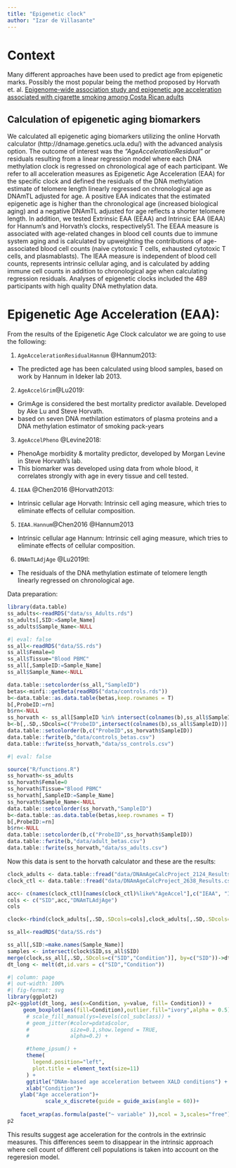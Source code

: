 ```yaml
---
title: "Epigenetic clock"
author: "Izar de Villasante"
---
```


# Context

Many different approaches have been used to predict age from epigenetic marks. Possibly the most popular being the method proposed by Horvath et. al.
[Epigenome-wide association study and epigenetic age acceleration associated with cigarette smoking among Costa Rican adults](https://www.nature.com/articles/s41598-022-08160-w)


::: {.callout-tip}
## Calculation of epigenetic aging biomarkers

We calculated all epigenetic aging biomarkers utilizing the online Horvath calculator (http://dnamage.genetics.ucla.edu/) with the advanced analysis option. The outcome of interest was the *“AgeAccelerationResidual”* or residuals resulting from a linear regression model where each DNA methylation clock is regressed on chronological age of each participant. We refer to all acceleration measures as Epigenetic Age Acceleration (EAA) for the specific clock and defined the residuals of the DNA methylation estimate of telomere length linearly regressed on chronological age as DNAmTL adjusted for age. A positive EAA indicates that the estimated epigenetic age is higher than the chronological age (increased biological aging) and a negative DNAmTL adjusted for age reflects a shorter telomere length. In addition, we tested Extrinsic EAA (EEAA) and Intrinsic EAA (IEAA) for Hannum’s and Horvath’s clocks, respectively51. The EEAA measure is associated with age-related changes in blood cell counts due to immune system aging and is calculated by upweighting the contributions of age-associated blood cell counts (naive cytotoxic T cells, exhausted cytotoxic T cells, and plasmablasts). The IEAA measure is independent of blood cell counts, represents intrinsic cellular aging, and is calculated by adding immune cell counts in addition to chronological age when calculating regression residuals. Analyses of epigenetic clocks included the 489 participants with high quality DNA methylation data.
:::

# Epigenetic Age Acceleration (EAA):

From the results of the Epigenetic Age Clock calculator we are going to use the following:


1. `AgeAccelerationResidualHannum` @Hannum2013: 
  - The predicted age has been calculated using blood samples, based on work by Hannum in Ideker lab 2013. 

2. `AgeAccelGrim`@Lu2019: 
  - GrimAge is considered the best mortality predictor available.  Developed by Ake Lu and Steve Horvath. 
  - based on seven DNA methilation estimators of plasma proteins and a DNA methylation estimator of smoking pack-years

3. `AgeAccelPheno` @Levine2018:
  - PhenoAge morbidity & mortality predictor, developed by Morgan Levine in Steve Horvath's lab. 
  - This biomarker was developed using data from whole blood, it correlates strongly with age in every tissue and cell tested.

4. `IEAA` @Chen2016 @Horvath2013:	
  - Intrinsic cellular age Horvath:	Intrinsic cell aging measure, which tries to eliminate effects of cellular composition.

5. `IEAA.Hannum`@Chen2016 @Hannum2013 
  - Intrinsic cellular age Hannum:	Intrinsic cell aging measure, which tries to eliminate effects of cellular composition.

6. `DNAmTLAdjAge` @Lu2019tl:
  - The residuals of the DNA methylation estimate of telomere length linearly regressed on chronological age.
  
Data preparation:

```r
library(data.table)
ss_adults<-readRDS("data/ss_Adults.rds")
ss_adults[,SID:=Sample_Name]
ss_adults$Sample_Name<-NULL
```
```r
#| eval: false
ss_all<-readRDS("data/SS.rds")
ss_all$Female=0
ss_all$Tissue="Blood PBMC"
ss_all[,SampleID:=Sample_Name]
ss_all$Sample_Name<-NULL

data.table::setcolorder(ss_all,"SampleID")
betas<-minfi::getBeta(readRDS("data/controls.rds"))
b<-data.table::as.data.table(betas,keep.rownames = T)
b[,ProbeID:=rn]
b$rn<-NULL
ss_horvath <- ss_all[SampleID %in% intersect(colnames(b),ss_all$SampleID),]
b<-b[,.SD,.SDcols=c("ProbeID",intersect(colnames(b),ss_all$SampleID))]
data.table::setcolorder(b,c("ProbeID",ss_horvath$SampleID))
data.table::fwrite(b,"data/controls_betas.csv")
data.table::fwrite(ss_horvath,"data/ss_controls.csv")
```

```r
#| eval: false

source("R/functions.R")
ss_horvath<-ss_adults
ss_horvath$Female=0
ss_horvath$Tissue="Blood PBMC"
ss_horvath[,SampleID:=Sample_Name]
ss_horvath$Sample_Name<-NULL
data.table::setcolorder(ss_horvath,"SampleID")
b<-data.table::as.data.table(betas,keep.rownames = T)
b[,ProbeID:=rn]
b$rn<-NULL
data.table::setcolorder(b,c("ProbeID",ss_horvath$SampleID))
data.table::fwrite(b,"data/adult_betas.csv")
data.table::fwrite(ss_horvath,"data/ss_adults.csv")
```

Now this data is sent to the horvath calculator and these are the results:

```r
clock_adults <- data.table::fread("data/DNAmAgeCalcProject_2124_Results.csv")
clock_ctl <- data.table::fread("data/DNAmAgeCalcProject_2638_Results.csv")
```

```r
acc<- c(names(clock_ctl)[names(clock_ctl)%like%"AgeAccel"],c("IEAA", "IEAA.Hannum"))
cols <- c("SID",acc,"DNAmTLAdjAge")
cols
```


```r

clock<-rbind(clock_adults[,.SD,.SDcols=cols],clock_adults[,.SD,.SDcols=cols])
```


<!-- - `DNAmAge` Horvath1, Pan-tissue clock: The original Horvath 2013 pan-tissue clock.  Developed by Steve Horvath and trained on many different human cell types & tissues. @Horvath2013  -->
<!-- - `DNAmPhenoAge` PhenoAge:	PhenoAge morbidity & mortality predictor, developed by Morgan Levine in Steve Horvath's lab. @Levin2018 -->
<!-- - `DNAmAgeHannum`:	Blood predictor of age, based on work by Hannum in Ideker lab 2013. @Hannum2013 -->

<!-- - `DNAmAgeSkinBloodClock`	Horvath2, Skin & Blood Age:	Skin&BloodAge is trained on blood, saliva, buccal, and skin samples.  It is useful for in vitro studies and it is one of if not the most accurate age predictors available.@Horvath2018 -->
<!-- - `IEAA`,	Intrinsic cellular age Horvath:	Intrinsic cell aging measure, which tries to eliminate effects of cellular composition.@Chen2016 -->
<!-- - `IEAA.Hannum` Intrinsic cellular age Hannum:	Intrinsic cell aging measure, which tries to eliminate effects of cellular composition.@Chen2016 -->
<!-- - `DNAmGrimAge2BasedOnPredictedAge` Grim2 predicted age: Follow-on version of GrimAge mortality predictor when imputing age with Skin&BloodAge clock.  Developed by Ake Lu and Steve Horvath.@Lu2022 -->

<!-- - `DNAmGrimAge2BasedOnRealAge` Grim2 real age: Follow-on version of GrimAge which is considered the best mortality predictor available.  Developed by Ake Lu and Steve Horvath.@Lu2022 -->

<!-- ```{r} -->
<!-- cols <-c("DNAmAge", "DNAmAgeHannum", "DNAmPhenoAge", "DNAmAgeSkinBloodClock", "DNAmGrimAge2BasedOnPredictedAge", "DNAmGrimAge2BasedOnRealAge" -->
<!-- ) -->
<!-- cols_acc <- c("IEAA", "IEAA.Hannum") -->
<!-- dtage <- cbind(clock[,.SD,.SDcols=c("SID",cols_acc)],clock[,lapply(.SD,function(x) x-Age),.SDcols=c(cols)]) -->
<!-- merge(dtage,ss_adults[,.SD,.SDcols=c("SID","Condition")], by=c("SID"))->dt -->
<!-- dt_long <- melt(dt,id.vars = c("SID","Condition")) -->
<!-- ``` -->

```r
ss_all<-readRDS("data/SS.rds")

ss_all[,SID:=make.names(Sample_Name)]
samples <- intersect(clock$SID,ss_all$SID)
merge(clock,ss_all[,.SD,.SDcols=c("SID","Condition")], by=c("SID"))->dt
dt_long <- melt(dt,id.vars = c("SID","Condition"))
```


```r
#| column: page
#| out-width: 100%
#| fig-format: svg
library(ggplot2)
p2<-ggplot(dt_long, aes(x=Condition, y=value, fill= Condition)) +
     geom_boxplot(aes(fill=Condition),outlier.fill="ivory",alpha = 0.5) +
      # scale_fill_manual(ys=levels(col_subclass)) +
      # geom_jitter(#color=pdata$color,
      #             size=0.1,show.legend = TRUE,
      #             alpha=0.2) +

      #theme_ipsum() +
      theme(
        legend.position="left",
        plot.title = element_text(size=11)
      ) +
      ggtitle("DNAm-based age acceleration between XALD conditions") +
      xlab("Condition")+
    ylab("Age acceleration")+
            scale_x_discrete(guide = guide_axis(angle = 60))+
    
    facet_wrap(as.formula(paste("~ variable" )),ncol = 3,scales="free")
p2
```

This results suggest age acceleration for the controls in the extrinsic measures. This differences seem to disappear in the intrinsic approach where cell count of different cell populations is taken into account on the regeresion model.

